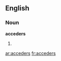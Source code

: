 ==English==

===Noun===
'''acceders'''

# {{plural of|[[acceder]]}}

[[ar:acceders]]
[[fr:acceders]]